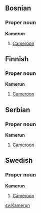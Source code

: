 ==Bosnian==
===Proper noun===
'''Kamerun'''

#[[Cameroon]]

==Finnish==
===Proper noun===
'''Kamerun'''

#[[Cameroon]]

==Serbian==
===Proper noun===
'''Kamerun'''

#[[Cameroon]]

==Swedish==
===Proper noun===
'''Kamerun'''

#[[Cameroon]]

[[sv:Kamerun]]